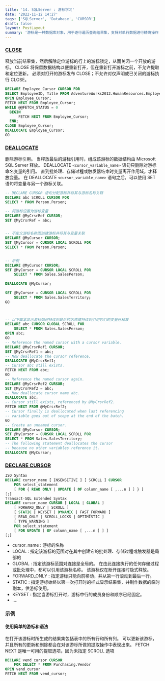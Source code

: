 ```yaml
---
title: '14. SQLServer : 游标学习'
date: '2022-11-12 14:27'
tags: ['SQLServer', 'Database', 'CURSOR']
draft: false
layout: PostLayout
summary: '游标是一种数据库对象，用于逐行遍历查询结果集，支持对单行数据进行精确操作（如更新、删除）。它适用于需要逐行处理的场景，如数据校验、批量操作或复杂业务逻辑。使用时需通过DECLARE CURSOR定义游标，OPEN打开结果集，FETCH逐行提取数据，最后用CLOSE和DEALLOCATE释放资源。注意：游标性能较低，应优先考虑集合操作（如JOIN或子查询），仅在必要时使用'
---
```


<TOCInline toc={props.toc} />

### [CLOSE](https://learn.microsoft.com/zh-cn/sql/t-sql/language-elements/close-transact-sql?view=sql-server-ver16) 


释放当前结果集，然后解除定位游标的行上的游标锁定，从而关闭一个开放的游标。 CLOSE 将保留数据结构以便重新打开，但在重新打开游标之前，不允许提取和定位更新。 必须对打开的游标发布 CLOSE；不允许对仅声明或已关闭的游标执行 CLOSE。

```SQL 
DECLARE Employee_Cursor CURSOR FOR  
SELECT EmployeeID, Title FROM AdventureWorks2012.HumanResources.Employee;  
OPEN Employee_Cursor;  
FETCH NEXT FROM Employee_Cursor;  
WHILE @@FETCH_STATUS = 0  
  BEGIN  
      FETCH NEXT FROM Employee_Cursor;  
  END;  
CLOSE Employee_Cursor;  
DEALLOCATE Employee_Cursor;  
GO   
```


### [DEALLOCATE](https://learn.microsoft.com/zh-cn/sql/t-sql/language-elements/deallocate-transact-sql?view=sql-server-ver16) 


删除游标引用。 当释放最后的游标引用时，组成该游标的数据结构由 Microsoft SQL Server 释放。
DEALLOCATE `<cursor_variable_name>` 语句只删除对游标命名变量的引用。 直到批处理、存储过程或触发器结束时变量离开作用域，才释放变量。 
在 DEALLOCATE `<cursor_variable_name>` 语句之后，可以使用 SET 语句将变量与另一个游标关联。

```SQL
-- DECLARE CURSOR 语句分配游标并将其与游标名称关联
DECLARE abc SCROLL CURSOR FOR  
SELECT * FROM Person.Person;  

-- 将游标设置为游标变量
DECLARE @MyCrsrRef CURSOR;  
SET @MyCrsrRef = abc;  


-- 不定义游标名称而创建游标并将其与变量关联
DECLARE @MyCursor CURSOR;  
SET @MyCursor = CURSOR LOCAL SCROLL FOR  
SELECT * FROM Person.Person;  

  
-- 示例
DECLARE @MyCursor CURSOR;  
SET @MyCursor = CURSOR LOCAL SCROLL FOR  
    SELECT * FROM Sales.SalesPerson;  
  
DEALLOCATE @MyCursor;  
  
SET @MyCursor = CURSOR LOCAL SCROLL FOR  
    SELECT * FROM Sales.SalesTerritory;  
GO  



-- 以下脚本显示游标如何持续到最后的名称或持续到引用它们的变量已释放
DECLARE abc CURSOR GLOBAL SCROLL FOR  
    SELECT * FROM Sales.SalesPerson;  
OPEN abc;  
GO  
-- Reference the named cursor with a cursor variable.  
DECLARE @MyCrsrRef1 CURSOR;  
SET @MyCrsrRef1 = abc;  
-- Now deallocate the cursor reference.  
DEALLOCATE @MyCrsrRef1;  
-- Cursor abc still exists.  
FETCH NEXT FROM abc;  
GO  
-- Reference the named cursor again.  
DECLARE @MyCrsrRef2 CURSOR;  
SET @MyCrsrRef2 = abc;  
-- Now deallocate cursor name abc.  
DEALLOCATE abc;  
-- Cursor still exists, referenced by @MyCrsrRef2.  
FETCH NEXT FROM @MyCrsrRef2;  
-- Cursor finally is deallocated when last referencing  
-- variable goes out of scope at the end of the batch.  
GO  
-- Create an unnamed cursor.  
DECLARE @MyCursor CURSOR;  
SET @MyCursor = CURSOR LOCAL SCROLL FOR  
SELECT * FROM Sales.SalesTerritory;  
-- The following statement deallocates the cursor  
-- because no other variables reference it.  
DEALLOCATE @MyCursor;  
```



### [DECLARE CURSOR](https://learn.microsoft.com/zh-cn/sql/t-sql/language-elements/declare-cursor-transact-sql?view=sql-server-ver16)


```SQL
ISO Syntax  
DECLARE cursor_name [ INSENSITIVE ] [ SCROLL ] CURSOR   
    FOR select_statement   
    [ FOR { READ ONLY | UPDATE [ OF column_name [ ,...n ] ] } ]  
[;]  
Transact-SQL Extended Syntax  
DECLARE cursor_name CURSOR [ LOCAL | GLOBAL ]   
    [ FORWARD_ONLY | SCROLL ]   
    [ STATIC | KEYSET | DYNAMIC | FAST_FORWARD ]   
    [ READ_ONLY | SCROLL_LOCKS | OPTIMISTIC ]   
    [ TYPE_WARNING ]   
    FOR select_statement   
    [ FOR UPDATE [ OF column_name [ ,...n ] ] ]  
[;]  
```

* cursor_name : 游标的名称
* LOCAL : 指定该游标的范围对在其中创建它的批处理、存储过程或触发器是局部的
* GLOBAL : 指定该游标范围对连接是全局的。 在由此连接执行的任何存储过程或批处理中，都可以引用该游标名称。 该游标仅在断开连接时隐式释放。
* FORWARD_ONLY : 指定游标只能向前移动，并从第一行滚动到最后一行。
* STATIC : 指定游标始终以第一次打开时的样式显示结果集，并制作数据的临时副本，供游标使用。
* KEYSET : 指定当游标打开时，游标中行的成员身份和顺序已经固定。 
* ....



### 示例

#### 使用简单的游标和语法


在打开该游标时所生成的结果集包括表中的所有行和所有列。 可以更新该游标，并且所有的更新和删除都会在对该游标所做的提取操作中表现出来。 FETCH NEXT 是唯一可用的提取选项，因为未指定 SCROLL 选项




```SQL
DECLARE vend_cursor CURSOR  
    FOR SELECT * FROM Purchasing.Vendor  
OPEN vend_cursor  
FETCH NEXT FROM vend_cursor;  
```





